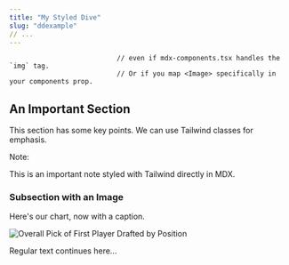```yaml
---
title: "My Styled Dive"
slug: "ddexample"
// ...
---
```

                               // even if mdx-components.tsx handles the `img` tag.
                               // Or if you map <Image> specifically in your components prop.

## An Important Section

This section has some key points. We can use Tailwind classes for emphasis.

<div className="my-6 p-4 bg-blue-50 border border-blue-200 rounded-md">
  <p className="text-blue-700 font-semibold">Note:</p>
  <p className="text-blue-600">This is an important note styled with Tailwind directly in MDX.</p>
</div>

### Subsection with an Image

Here's our chart, now with a caption.

<Image
  src="chart_dd2_first_pos_trend.png"
  alt="Overall Pick of First Player Drafted by Position"
  width={800}
  height={550}
  layout="responsive"
  priority
  caption="Chart 1: Detailed analysis of first picks by position."
/>

Regular text continues here...